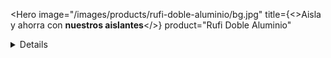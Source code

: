<Hero
  image="/images/products/rufi-doble-aluminio/bg.jpg"
  title={<>Aisla y ahorra con <strong className="font-poppins-semibold block">nuestros aislantes</strong></>}
  product="Rufi Doble Aluminio"
>
  <Benefits
    icon="/images/products/rufi-doble-aluminio/benefit-1.png"
    text="Impermeable"
  />
  <Benefits
    icon="/images/products/rufi-doble-aluminio/benefit-2.png"
    text="Aislación térmica"
  />
  <Benefits
    icon="/images/products/rufi-doble-aluminio/benefit-3.png"
    text="Evitan la condensación"
  />
</Hero>
<Details
  image="/images/products/rufi-doble-aluminio/detail.jpg"
  alt="Rufi Doble Aluminio"
>
  <img
    src="/images/products/rufi-doble-aluminio/logo.jpg"
    alt="Logo Rufi Doble Aluminio"
    className="w-20"
  />
  <h2 className="text-xl md:text-2xl font-poppins-light text-gray-700 sm:leading-tight mt-2">
    Aislante térmico económico,
    <strong className="font-poppins-semibold">con calidad Isolant</strong>
  </h2>
  <div className="text-gray-600 font-poppins-regular">
    <strong className="font-poppins-semibold">RUFI</strong> es un aislante térmico económico, que responde a un mercado de necesidades competitivas, sin dejar de ser una espuma de calidad Isolant. Una relación precio calidad que te permitirá decidir fácilmente qué poner en tu obra, validado por una empresa con más de 30 años en el mercado.
  </div>
  <ul className="flex flex-col gap-1 mt-2">
    <li><h3 className="font-poppins-medium uppercase tracking-wider text-xs text-orange-500">Además:</h3></li>
    <li className="text-gray-600 font-poppins-regular">Exclusivo rebaje para termosoldar.</li>
    <li className="text-gray-600 font-poppins-regular">Cara superior e inferior de aluminio.</li>
  </ul>
</Details>
<TechnicalInformation
  product="Rufi Doble Aluminio"
  productImage="/images/products/rufi-doble-aluminio/product.png"
>
  <TechnicalInformationItem
    title="Medida"
    text="1x20"
  />
  <TechnicalInformationItem
    title="Espesor"
    text="5 y 10 mm"
  />
  <TechnicalInformationItem
    title="Superficie útil"
    text="20m2"
  />
  <TechnicalInformationItem
    title="Unión"
    text="Rebaje"
  />
  <TechnicalInformationItem 
    title="Densidad de espuma"
    text="18 kgs/m3"
  />
  <TechnicalInformationItem
    title="Estructura"
    text="Metálica y madera"
  />
  <TechnicalInformationItem
    title="Cara superior"
    text="Aluminio"
  />
  <TechnicalInformationItem
    title="Vista / Cara inferior"
    text="Aluminio"
  />
</TechnicalInformation>
<Instructions
  product="Rufi Doble Aluminio"
  instructions={['Galpones y tinglados metálicos nuevos', 'Galpones y tinglados metálicos existentes, como cielorraso copiando la forma', 'Galpones y tinglados metálicos existentes, como cielorraso recto']}
/>